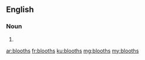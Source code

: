 ==English==

===Noun===
{{head|en|plural}}

# {{plural of|blooth|lang=en}}

[[ar:blooths]]
[[fr:blooths]]
[[ku:blooths]]
[[mg:blooths]]
[[my:blooths]]